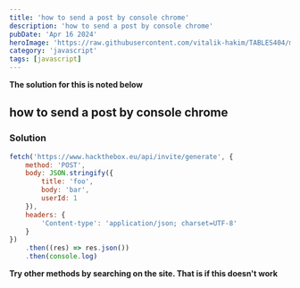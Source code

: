 ```yaml
---
title: 'how to send a post by console chrome'
description: 'how to send a post by console chrome'
pubDate: 'Apr 16 2024'
heroImage: 'https://raw.githubusercontent.com/vitalik-hakim/TABLES404/main/error_b/JavaScript.png'
category: 'javascript'
tags: [javascript]
---
```


**The solution for this is noted below**

## how to send a post by console chrome

### Solution

```javascript
fetch('https://www.hackthebox.eu/api/invite/generate', {
	method: 'POST',
	body: JSON.stringify({
		title: 'foo',
		body: 'bar',
		userId: 1
	}),
	headers: {
		'Content-type': 'application/json; charset=UTF-8'
	}
})
	.then((res) => res.json())
	.then(console.log)
```

**Try other methods by searching on the site. That is if this doesn't work**

